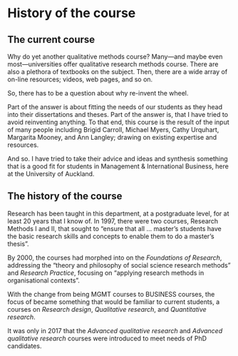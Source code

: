 # History of the course {#history}

## The current course

Why do yet another qualitative methods course? Many---and maybe even
most---universities offer qualitative research methods course. There
are also a plethora of textbooks on the subject. Then, there are a
wide array of on-line resources; videos, web pages, and so on.

So, there has to be a question about why re-invent the wheel.

Part of the answer is about fitting the needs of our students as they
head into their dissertations and theses. Part of the answer is, that
I have tried to avoid reinventing anything. To that end, this course
is the result of the input of many people including Brigid Carroll,
Michael Myers, Cathy Urquhart, Margarita Mooney, and Ann Langley;
drawing on existing expertise and resources.

And so. I have tried to take their advice and ideas and synthesis
something that is a good fit for students in Management &
International Business, here at the University of Auckland.


## The history of the course

Research has been taught in this department, at a postgraduate level,
for at least 20 years that I know of. In 1997, there were two courses,
Research Methods I and II, that sought to "ensure that all ...
master's students have the basic research skills and concepts to
enable them to do a master's thesis".

By 2000, the courses had morphed into on the *Foundations of
Research*, addressing the "theory and philosophy of social science
research methods" and *Research Practice*, focusing on "applying
research methods in organisational contexts".

With the change from being MGMT courses to BUSINESS courses, the focus
of became something that would be familiar to current students, a
courses on *Research design*, *Qualitative research*, and
*Quantitative research*.

It was only in 2017 that the *Advanced qualitative research* and
*Advanced qualitative research* courses were introduced to meet needs
of PhD candidates.
